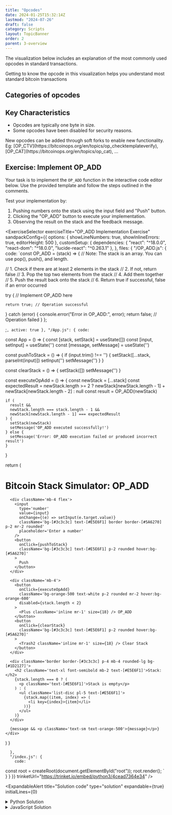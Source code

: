 ```yaml
---
title: "Opcodes"
date: 2024-01-25T15:32:14Z
lastmod: "2024-07-26"
draft: false
category: Scripts
layout: TopicBanner
order: 2
parent: 3-overview
---
```


The visualization below includes an explanation of the most commonly used opcodes in standard transactions.

<ExpandableAlert title="Understanding opcodes" type="info" expandable={false}>
    Getting to know the opcode in this visualization helps you understand most
    standard bitcoin transactions
</ExpandableAlert>

<OpCodeExplorer></OpCodeExplorer>

## Categories of opcodes

<div className="dark:hidden w-full rounded-lg">
    <SvgDisplay
        src="/bitcoin-topics/static/images/topics/overview/opcode-category.gif"
        width="100%"
        height="auto"
    />
</div>
<div className="hidden dark:block w-full rounded-lg">
    <SvgDisplay
        src="/bitcoin-topics/static/images/topics/overview/opcode-category.gif"
        width="100%"
        height="auto"
    />
</div>

## Key Characteristics

-   Opcodes are typically one byte in size.
-   Some opcodes have been disabled for security reasons.

<ExpandableAlert title="New opcodes">
    New opcodes can be added through soft forks to enable new functionality. Eg:
    [OP_CTV](https://bitcoinops.org/en/topics/op_checktemplateverify),
    [OP_CAT](https://bitcoinops.org/en/topics/op_cat), ...
</ExpandableAlert>

## Exercise: Implement OP_ADD

Your task is to implement the `OP_ADD` function in the interactive code editor below. Use the provided template and follow the steps outlined in the comments.

Test your implementation by:

1. Pushing numbers onto the stack using the input field and "Push" button.
2. Clicking the "OP_ADD" button to execute your implementation.
3. Observing the result on the stack and the feedback message.

<ExerciseSelector
  exerciseTitle="OP_ADD Implementation Exercise"
  sandpackConfig={{
    options: {
      showLineNumbers: true,
      showInlineErrors: true,
      editorHeight: 500
    },
    customSetup: {
      dependencies: {
        "react": "^18.0.0",
        "react-dom": "^18.0.0",
        "lucide-react": "^0.263.1"
      },
    },
    files: {
      "/OP_ADD.js": {
        code: `const OP_ADD = (stack) => {
  // Note: The stack is an array. You can use pop(), push(), and length.

// 1. Check if there are at least 2 elements in the stack
// 2. If not, return false
// 3. Pop the top two elements from the stack
// 4. Add them together
// 5. Push the result back onto the stack
// 6. Return true if successful, false if an error occurred

try {
// Implement OP_ADD here

    return true; // Operation successful

} catch (error) {
console.error("Error in OP_ADD:", error);
return false; // Operation failed
}
};

;`,
        active: true
      },
      "/App.js": {
        code: `

const App = () => {
const [stack, setStack] = useState([])
const [input, setInput] = useState('')
const [message, setMessage] = useState('')

const pushToStack = () => {
if (input.trim() !== '') {
setStack([...stack, parseInt(input)])
setInput('')
setMessage('')
}
}

const clearStack = () => {
setStack([])
setMessage('')
}

const executeOpAdd = () => {
const newStack = [...stack]
const expectedResult =
newStack.length >= 2
? newStack[newStack.length - 1] + newStack[newStack.length - 2]
: null
const result = OP_ADD(newStack)

    if (
      result &&
      newStack.length === stack.length - 1 &&
      newStack[newStack.length - 1] === expectedResult
    ) {
      setStack(newStack)
      setMessage('OP_ADD executed successfully!')
    } else {
      setMessage('Error: OP_ADD execution failed or produced incorrect result')
    }

}

return (

<div className='bg-[#272E35] p-4 m-6 rounded-lg text-sm'>
<h1 className='text-2xl font-bold mb-4 text-[#E5E6F1]'>
Bitcoin Stack Simulator: OP_ADD
</h1>

      <div className='mb-4 flex'>
        <input
          type='number'
          value={input}
          onChange={(e) => setInput(e.target.value)}
          className='bg-[#3c3c3c] text-[#E5E6F1] border border-[#5A6270] p-2 mr-2 rounded'
          placeholder='Enter a number'
        />
        <button
          onClick={pushToStack}
          className='bg-[#3c3c3c] text-[#E5E6F1] p-2 rounded hover:bg-[#5A6270]'
        >
          Push
        </button>
      </div>

      <div className='mb-4'>
        <button
          onClick={executeOpAdd}
          className='bg-orange-500 text-white p-2 rounded mr-2 hover:bg-orange-600'
          disabled={stack.length < 2}
        >
          <Plus className='inline mr-1' size={18} /> OP_ADD
        </button>
        <button
          onClick={clearStack}
          className='bg-[#3c3c3c] text-[#E5E6F1] p-2 rounded hover:bg-[#5A6270]'
        >
          <Trash2 className='inline mr-1' size={18} /> Clear Stack
        </button>
      </div>

      <div className='border border-[#3c3c3c] p-4 mb-4 rounded-lg bg-[#1D2127]'>
        <h2 className='text-xl font-semibold mb-2 text-[#E5E6F1]'>Stack:</h2>
        {stack.length === 0 ? (
          <p className='text-[#E5E6F1]'>Stack is empty</p>
        ) : (
          <ul className='list-disc pl-5 text-[#E5E6F1]'>
            {stack.map((item, index) => (
              <li key={index}>{item}</li>
            ))}
          </ul>
        )}
      </div>

      {message && <p className='text-sm text-orange-500'>{message}</p>}
    </div>

)
}

      },
      "/index.js": {
        code: `

const root = createRoot(document.getElementById("root"));
root.render(<App />);
`
}
}
}}
trinketUrl="https://trinket.io/embed/python3/4cead7364e34"
/>

<ExpandableAlert
  title="Solution code"
  type="solution"
  expandable={true}
  initialLines={0}
>
  <details>
    <summary>Python Solution</summary>
    ```python
    def op_add(stack):
        if len(stack) < 2:
            return False
        try:
            b = stack.pop()
            a = stack.pop()
            result = a + b
            stack.append(result)
            return True
        except Exception as error:
            print(f"Error in OP_ADD: {error}")
            return False
    ```
  </details>

  <details>
    <summary>JavaScript Solution</summary>
    ```javascript
    const OP_ADD = (stack) => {
        // 1. Check if there are at least 2 elements in the stack
        if (stack.length < 2) {
            return false; // Not enough elements in the stack
        }
        try {
            // 2. Pop the top two elements from the stack
            const b = stack.pop();
            const a = stack.pop();
            // 3. Add them together
            const result = a + b;
            // 4. Push the result back onto the stack
            stack.push(result);
            // 5. Return true as the operation was successful
            return true;
        } catch (error) {
            console.error("Error in OP_ADD:", error);
            return false; // Operation failed
        }
    };
    export default OP_ADD;
    ```
  </details>
</ExpandableAlert>
